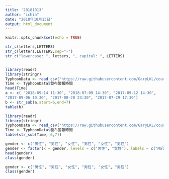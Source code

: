 ```yaml
---
title: '20181013'
author: "ichia"
date: "2018年10月13日"
output: html_document
---
```


```r
knitr::opts_chunk$set(echo = TRUE)
```

```r
str_c(letters,LETTERS)
str_c(letters,LETTERS,sep="-")
str_c("lowercase: ", letters, ", capital: ", LETTERS)
```

```r

```
```r
library(readr)
library(stringr)
TyphoonData <- read_csv("https://raw.githubusercontent.com/GaryLKL/course-programming-for-ds-Quiz/master/TyphoonData.csv", col_types = cols(.default = col_character()))
Time <- TyphoonData$發布警報時間
head(Time)
a <- c( "2018-09-14 11:30", "2018-07-09 14:30", "2017-09-12 14:30",
"2017-09-06 10:30", "2017-08-20 23:30", "2017-07-29 17:30")
b <- str_sub(a,start=6,end=7)
table(b)

```
```r
library(readr)
library(stringr)
TyphoonData <- read_csv("https://raw.githubusercontent.com/GaryLKL/course-programming-for-ds-Quiz/master/TyphoonData.csv", col_types = cols(.default = col_character()))
Time <- TyphoonData$發布警報時間
table(str_sub(Time, 6,7))
```

```r
gender <- c("男性", "男性", "女性", "男性", "女性", "男性")
gender <- factor(x = gender, levels = c("男性", "女性"), labels = c("Male", "Female"))
head(gender)
class(gender)
```
```r
gender <- c("男性", "男性", "女性", "男性", "女性", "男性")
class(gender)
```

